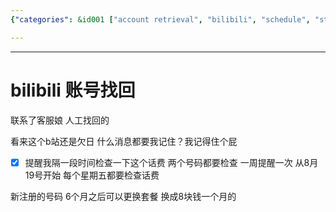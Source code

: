 ```yaml
---
{"categories": &id001 ["account retrieval", "bilibili", "schedule", "stub"], "category": "bilibili", "date": "2023-12-22 23:52:59", "description": "A user contacted bilibili customer service for account recovery assistance and received a reminder to check their phone bills weekly starting August 19th. Additionally, new registrants can switch plans after 6 months to an 8 yuan monthly option.", "tags": *id001, "title": "bilibili 账号找回"}

---
```


------

# bilibili 账号找回

联系了客服娘 人工找回的

看来这个b站还是欠日 什么消息都要我记住？我记得住个屁

- [x] 提醒我隔一段时间检查一下这个话费 两个号码都要检查
一周提醒一次 从8月19号开始 每个星期五都要检查话费

新注册的号码 6个月之后可以更换套餐 换成8块钱一个月的

